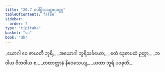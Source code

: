 ```yaml
---
title: "20.7 ပေါဋ္ဌိလတ္ထေရဝတ္ထု"
tableOfContents: false
sidebar:
  order: 7
type: "tipitaka"
basket: "su"
book: "dh"
---
```



<DynamicBreadcrumb />

<Division number="282" book="dh" e="ch" v="18" p="53">

<Paragraph number="304" type="verses" book="dh">
_ယောဂါ ဝေ ဇာယတီ ဘူရိ,_  
_အယောဂါ ဘူရိသင်္ခယော;_  
_ဧတံ ဒွေဓာပထံ ဉတွာ,_  
_ဘဝါယ ဝိဘဝါယ စ;_  
_တထာတ္တာနံ နိဝေသေယျ,_  
_ယထာ ဘူရိ ပဝဍ္ဎတိ._
</Paragraph>
</Division>